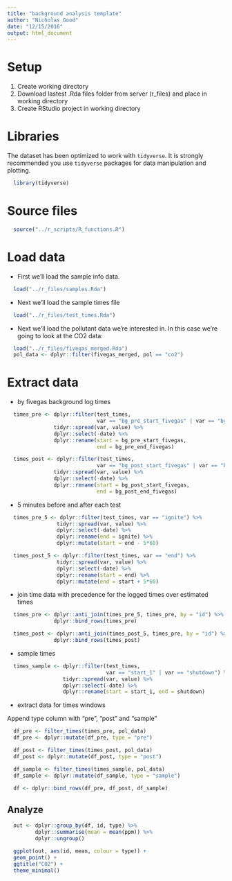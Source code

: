 ```yaml
---
title: "background analysis template"
author: "Nicholas Good"
date: "12/15/2016"
output: html_document
---
```


# Setup

1. Create working directory
2. Download lastest .Rda files folder from server (r_files) and place in working directory
3. Create RStudio project in working directory

# Libraries

The dataset has been optimized to work with `tidyverse`. It is strongly recommended you use `tidyverse` packages for data manipulation and plotting.

```r
  library(tidyverse)
```

# Source files

```r
  source("../r_scripts/R_functions.R")
```

# Load data

* First we'll load the sample info data.

```r
  load("../r_files/samples.Rda")
```

* Next we'll load the sample times file

```r
  load("../r_files/test_times.Rda")
```

* Next we'll load the pollutant data we're interested in. In this case we're going to look at the CO2 data:

```r
  load("../r_files/fivegas_merged.Rda")
  pol_data <- dplyr::filter(fivegas_merged, pol == "co2")
```

# Extract data

* by fivegas background log times

```r
  times_pre <- dplyr::filter(test_times,
                             var == "bg_pre_start_fivegas" | var == "bg_pre_end_fivegas") %>%
               tidyr::spread(var, value) %>%
               dplyr::select(-date) %>%
               dplyr::rename(start = bg_pre_start_fivegas,
                             end = bg_pre_end_fivegas)

  times_post <- dplyr::filter(test_times,
                             var == "bg_post_start_fivegas" | var == "bg_post_end_fivegas") %>%
               tidyr::spread(var, value) %>%
               dplyr::select(-date) %>%
               dplyr::rename(start = bg_post_start_fivegas,
                             end = bg_post_end_fivegas)

```

* 5 minutes before and after each test

```r
  times_pre_5 <- dplyr::filter(test_times, var == "ignite") %>%
                tidyr::spread(var, value) %>%
                dplyr::select(-date) %>%
                dplyr::rename(end = ignite) %>%
                dplyr::mutate(start = end - 5*60)

  times_post_5 <- dplyr::filter(test_times, var == "end") %>%
                tidyr::spread(var, value) %>%
                dplyr::select(-date) %>%
                dplyr::rename(start = end) %>%
                dplyr::mutate(end = start + 5*60)
```  

* join time data with precedence for the logged times over estimated times

```r
  times_pre <- dplyr::anti_join(times_pre_5, times_pre, by = "id") %>%
               dplyr::bind_rows(times_pre)

  times_post <- dplyr::anti_join(times_post_5, times_pre, by = "id") %>%
               dplyr::bind_rows(times_post)
```

* sample times

```r
  times_sample <- dplyr::filter(test_times,
                                var == "start_1" | var == "shutdown") %>%
                  tidyr::spread(var, value) %>%
                  dplyr::select(-date) %>%
                  dplyr::rename(start = start_1, end = shutdown)
```

* extract data for times windows

Append type column with "pre", "post" and "sample"

```r
  df_pre <- filter_times(times_pre, pol_data)
  df_pre <- dplyr::mutate(df_pre, type = "pre")

  df_post <- filter_times(times_post, pol_data)
  df_post <- dplyr::mutate(df_post, type = "post")

  df_sample <- filter_times(times_sample, pol_data)
  df_sample <- dplyr::mutate(df_sample, type = "sample")

  df <- dplyr::bind_rows(df_pre, df_post, df_sample)
```

## Analyze

```r
  out <- dplyr::group_by(df, id, type) %>%
         dplyr::summarise(mean = mean(ppm)) %>%
         dplyr::ungroup()
```

```r
  ggplot(out, aes(id, mean, colour = type)) +
  geom_point() +
  ggtitle("CO2") +
  theme_minimal()
```
